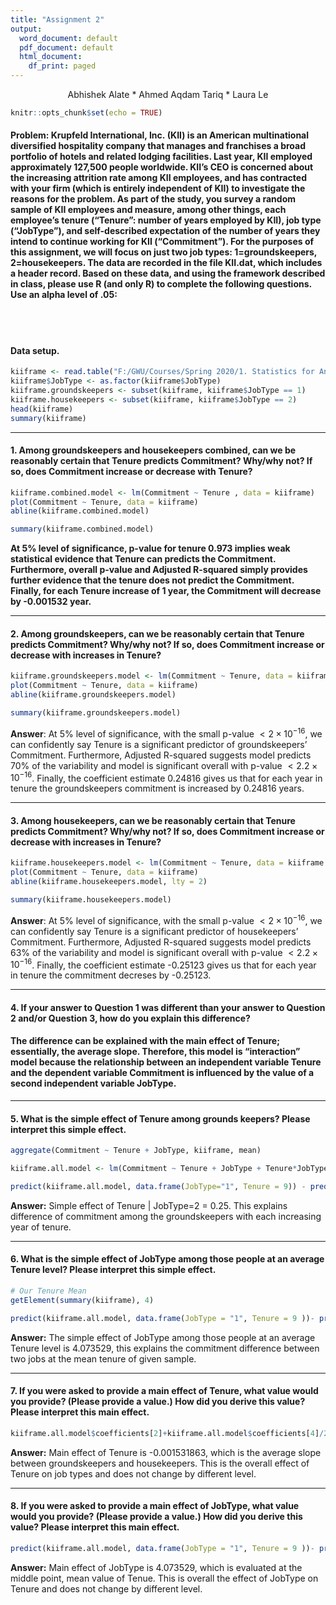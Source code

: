 ---
title: "Assignment 2"
output:
  word_document: default
  pdf_document: default
  html_document:
    df_print: paged
---

$$
\text {Abhishek Alate * Ahmed Aqdam Tariq * Laura Le}
$$

```{r setup, include=FALSE}
knitr::opts_chunk$set(echo = TRUE)
```


#### Problem: Krupfeld International, Inc. (KII) is an American multinational diversified hospitality company that manages and franchises a broad portfolio of hotels and related lodging facilities.  Last year, KII employed approximately 127,500 people worldwide.  KII’s CEO is concerned about the increasing attrition rate among KII employees, and has contracted with your firm (which is entirely independent of KII) to investigate the reasons for the problem.  As part of the study, you survey a random sample of KII employees and measure, among other things, each employee’s tenure (“Tenure”:  number of years employed by KII), job type (“JobType”), and self-described expectation of the number of years they intend to continue working for KII (“Commitment”).  For the purposes of this assignment, we will focus on just two job types: 1=groundskeepers, 2=housekeepers.  The data are recorded in the file KII.dat, which includes a header record.  Based on these data, and using the framework described in class, please use R (and only R) to complete the following questions.  Use an alpha level of .05:

<br /><br />

#### Data setup.
```{r, message=FALSE}
kiiframe <- read.table("F:/GWU/Courses/Spring 2020/1. Statistics for Analytics II/Assigments/Assignment 2/KII.dat", header = TRUE)
kiiframe$JobType <- as.factor(kiiframe$JobType)
kiiframe.groundskeepers <- subset(kiiframe, kiiframe$JobType == 1)
kiiframe.housekeepers <- subset(kiiframe, kiiframe$JobType == 2)
head(kiiframe)
summary(kiiframe)
```
***

#### 1.	Among groundskeepers and housekeepers combined, can we be reasonably certain that Tenure predicts Commitment? Why/why not? If so, does Commitment increase or decrease with Tenure?  

```{r}
kiiframe.combined.model <- lm(Commitment ~ Tenure , data = kiiframe)
plot(Commitment ~ Tenure, data = kiiframe)
abline(kiiframe.combined.model)

summary(kiiframe.combined.model)

```
**At 5% level of significance, p-value for tenure 0.973 implies weak statistical evidence that Tenure can predicts the Commitment. Furthermore, overall p-value and Adjusted R-squared simply provides further evidence that the tenure does not predict the Commitment. Finally, for each Tenure increase of 1 year, the Commitment will decrease by -0.001532 year.**

***

#### 2.	Among groundskeepers, can we be reasonably certain that Tenure predicts Commitment? Why/why not? If so, does Commitment increase or decrease with increases in Tenure? 


```{r}
kiiframe.groundskeepers.model <- lm(Commitment ~ Tenure, data = kiiframe.groundskeepers)
plot(Commitment ~ Tenure, data = kiiframe)
abline(kiiframe.groundskeepers.model)

summary(kiiframe.groundskeepers.model)
```
**Answer**: At 5% level of significance, with the small p-value $<2 \times 10^{-16}$, we can confidently say Tenure is a significant predictor of groundskeepers' Commitment. Furthermore, Adjusted R-squared suggests model predicts 70% of the variability and model is significant overall with p-value $<2.2 \times 10^{-16}$. Finally, the coefficient estimate 0.24816 gives us that for each year in tenure the groundskeepers commitment is increased by 0.24816 years.

***

#### 3.	Among housekeepers, can we be reasonably certain that Tenure predicts Commitment? Why/why not? If so, does Commitment increase or decrease with increases in Tenure?  

```{r}
kiiframe.housekeepers.model <- lm(Commitment ~ Tenure, data = kiiframe.housekeepers)
plot(Commitment ~ Tenure, data = kiiframe)
abline(kiiframe.housekeepers.model, lty = 2)

summary(kiiframe.housekeepers.model)

```
**Answer**: At 5% level of significance, with the small p-value $<2 \times 10^{-16}$, we can confidently say Tenure is a significant predictor of housekeepers' Commitment. Furthermore, Adjusted R-squared suggests model predicts 63% of the variability and model is significant overall with p-value $<2.2 \times 10^{-16}$. Finally, the coefficient estimate -0.25123 gives us that for each year in tenure the commitment decreses by -0.25123.

***

#### 4.	If your answer to Question 1 was different than your answer to Question 2 and/or Question 3, how do you explain this difference? 

#### **The difference can be explained with the main effect of Tenure; essentially, the average slope. Therefore, this model is “interaction” model because the relationship between an independent variable Tenure and the dependent variable Commitment is influenced by the value of a second independent variable JobType. **

***

#### 5.	What is the simple effect of Tenure among grounds keepers? Please interpret this simple effect. 

```{r}

aggregate(Commitment ~ Tenure + JobType, kiiframe, mean)

kiiframe.all.model <- lm(Commitment ~ Tenure + JobType + Tenure*JobType, data = kiiframe)

predict(kiiframe.all.model, data.frame(JobType="1", Tenure = 9)) - predict(kiiframe.all.model, data.frame(JobType="1", Tenure = 8))
```
**Answer:** Simple effect of Tenure | JobType=2 = 0.25. This explains difference of commitment among the groundskeepers with each increasing year of tenure.


***

#### 6.	What is the simple effect of JobType among those people at an average Tenure level? Please interpret this simple effect. 

```{r}
# Our Tenure Mean
getElement(summary(kiiframe), 4)

predict(kiiframe.all.model, data.frame(JobType = "1", Tenure = 9 ))- predict(kiiframe.all.model, data.frame(JobType = "2", Tenure = 9 ))
```
**Answer:** The simple effect of JobType among those people at an average Tenure level is 4.073529, this explains the commitment difference between two jobs at the mean tenure of given sample.


***

#### 7.	If you were asked to provide a main effect of Tenure, what value would you provide? (Please provide a value.) How did you derive this value? Please interpret this main effect. 

```{r}
kiiframe.all.model$coefficients[2]+kiiframe.all.model$coefficients[4]/2
```
**Answer:** Main effect of Tenure is -0.001531863, which is the average slope between groundskeepers and housekeepers. This is the overall effect of Tenure on job types and does not change by different level.


***

#### 8.	If you were asked to provide a main effect of JobType, what value would you provide? (Please provide a value.) How did you derive this value? Please interpret this main effect. 

```{r}
predict(kiiframe.all.model, data.frame(JobType = "1", Tenure = 9 ))- predict(kiiframe.all.model, data.frame(JobType = "2", Tenure = 9 ))
```
**Answer:** Main effect of JobType is 4.073529, which is evaluated at the middle point, mean value of Tenue. This is overall the effect of JobType on Tenure and does not change by different level.
